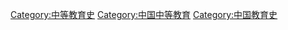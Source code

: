 [[Category:中等教育史|Category:中等教育史]]
[[Category:中国中等教育|Category:中国中等教育]]
[[Category:中国教育史|Category:中国教育史]]